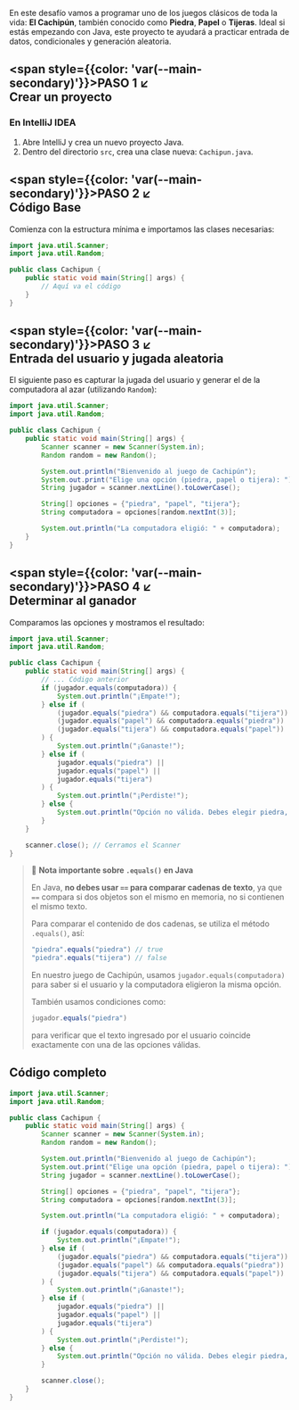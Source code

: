 En este desafío vamos a programar uno de los juegos clásicos de toda la vida: **El Cachipún**, también conocido como **Piedra**, **Papel** o **Tijeras**. Ideal si estás empezando con Java, este proyecto te ayudará a practicar entrada de datos, condicionales y generación aleatoria.

## __<span style={{color: 'var(--main-secondary)'}}>PASO 1</span> ↙<br/> Crear un proyecto__

### __En IntelliJ IDEA__

1. Abre IntelliJ y crea un nuevo proyecto Java.
2. Dentro del directorio `src`, crea una clase nueva: `Cachipun.java`.

## __<span style={{color: 'var(--main-secondary)'}}>PASO 2</span> ↙<br/> Código Base__

Comienza con la estructura mínima e importamos las clases necesarias:

```java
import java.util.Scanner;
import java.util.Random;

public class Cachipun {
    public static void main(String[] args) {
        // Aquí va el código
    }
}
```

## __<span style={{color: 'var(--main-secondary)'}}>PASO 3</span> ↙<br/> Entrada del usuario y jugada aleatoria__

El siguiente paso es capturar la jugada del usuario y generar el de la computadora al azar (utilizando `Random`):


```java
import java.util.Scanner;
import java.util.Random;

public class Cachipun {
    public static void main(String[] args) {
        Scanner scanner = new Scanner(System.in);
        Random random = new Random();

        System.out.println("Bienvenido al juego de Cachipún");
        System.out.print("Elige una opción (piedra, papel o tijera): ");
        String jugador = scanner.nextLine().toLowerCase();

        String[] opciones = {"piedra", "papel", "tijera"};
        String computadora = opciones[random.nextInt(3)];

        System.out.println("La computadora eligió: " + computadora);
    }
}
```

## __<span style={{color: 'var(--main-secondary)'}}>PASO 4</span> ↙<br/> Determinar al ganador__

Comparamos las opciones y mostramos el resultado:

```java
import java.util.Scanner;
import java.util.Random;

public class Cachipun {
    public static void main(String[] args) {
        // ... Código anterior
        if (jugador.equals(computadora)) {
            System.out.println("¡Empate!");
        } else if (
            (jugador.equals("piedra") && computadora.equals("tijera")) ||
            (jugador.equals("papel") && computadora.equals("piedra")) ||
            (jugador.equals("tijera") && computadora.equals("papel"))
        ) {
            System.out.println("¡Ganaste!");
        } else if (
            jugador.equals("piedra") ||
            jugador.equals("papel") ||
            jugador.equals("tijera")
        ) {
            System.out.println("¡Perdiste!");
        } else {
            System.out.println("Opción no válida. Debes elegir piedra, papel o tijera.");
        }
    }

    scanner.close(); // Cerramos el Scanner
}
```

> 📌 **Nota importante sobre `.equals()` en Java**
>
> En Java, **no debes usar `==` para comparar cadenas de texto**, ya que `==` compara si dos objetos son el mismo en memoria, no si contienen el mismo texto.
>
> Para comparar el contenido de dos cadenas, se utiliza el método `.equals()`, así:
>
> ```java
> "piedra".equals("piedra") // true
> "piedra".equals("tijera") // false
> ```
>
> En nuestro juego de Cachipún, usamos `jugador.equals(computadora)` para saber si el usuario y la computadora eligieron la misma opción.
>
> También usamos condiciones como:
>
> ```java
> jugador.equals("piedra")
> ```
>
> para verificar que el texto ingresado por el usuario coincide exactamente con una de las opciones válidas.

## __Código completo__

```java
import java.util.Scanner;
import java.util.Random;

public class Cachipun {
    public static void main(String[] args) {
        Scanner scanner = new Scanner(System.in);
        Random random = new Random();

        System.out.println("Bienvenido al juego de Cachipún");
        System.out.print("Elige una opción (piedra, papel o tijera): ");
        String jugador = scanner.nextLine().toLowerCase();

        String[] opciones = {"piedra", "papel", "tijera"};
        String computadora = opciones[random.nextInt(3)];

        System.out.println("La computadora eligió: " + computadora);

        if (jugador.equals(computadora)) {
            System.out.println("¡Empate!");
        } else if (
            (jugador.equals("piedra") && computadora.equals("tijera")) ||
            (jugador.equals("papel") && computadora.equals("piedra")) ||
            (jugador.equals("tijera") && computadora.equals("papel"))
        ) {
            System.out.println("¡Ganaste!");
        } else if (
            jugador.equals("piedra") ||
            jugador.equals("papel") ||
            jugador.equals("tijera")
        ) {
            System.out.println("¡Perdiste!");
        } else {
            System.out.println("Opción no válida. Debes elegir piedra, papel o tijera.");
        }

        scanner.close();
    }
}
```